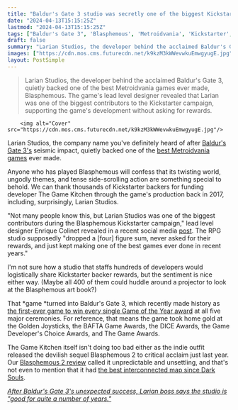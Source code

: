 ```yaml
---
title: "Baldur's Gate 3 studio was secretly one of the biggest Kickstarter backers for a modern Metroidvania classic: 'They dropped a four figure sum, never asked for their rewards'"
date: "2024-04-13T15:15:25Z"
lastmod: "2024-04-13T15:15:25Z"
tags: ["Baldur's Gate 3", 'Blasphemous', 'Metroidvania', 'Kickstarter', 'RPG', 'Game of the Year', 'Blasphemous 2', 'Dark Souls']
draft: false
summary: "Larian Studios, the developer behind the acclaimed Baldur's Gate 3, quietly backed one of the best Metroidvania games ever made, Blasphemous. The game's lead level designer revealed that Larian was one of the biggest contributors to the Kickstarter campaign, supporting the game's development without asking for rewards."
images: ["https://cdn.mos.cms.futurecdn.net/k9kzM3kWWevwkuEmwgyugE.jpg"]
layout: PostSimple
---
```

> Larian Studios, the developer behind the acclaimed Baldur's Gate 3, quietly backed one of the best Metroidvania games ever made, Blasphemous. The game's lead level designer revealed that Larian was one of the biggest contributors to the Kickstarter campaign, supporting the game's development without asking for rewards.


        <img alt="Cover" src="https://cdn.mos.cms.futurecdn.net/k9kzM3kWWevwkuEmwgyugE.jpg"/>
        
Larian Studios, the company name you've definitely heard of after [Baldur's Gate 3's](https://www.gamesradar.com/baldurs-gate-3-guide/) seismic impact, quietly backed one of the [best Metroidvania games](https://www.gamesradar.com/best-metroidvania-games/) ever made.

Anyone who has played Blasphemous will confess that its twisting world, ungodly themes, and tense side-scrolling action are something special to behold. We can thank thousands of Kickstarter backers for funding developer The Game Kitchen through the game's production back in 2017, including, surprisingly, Larian Studios.

"Not many people know this, but Larian Studios was one of the biggest contributors during the Blasphemous Kickstarter campaign," lead level designer Enrique Colinet revealed in a recent social media [post](https://twitter.com/Baxayaun/status/1778749337146732606). The RPG studio supposedly "dropped a [four] figure sum, never asked for their rewards, and just kept making one of the best games ever done in recent years."

I'm not sure how a studio that staffs hundreds of developers would logistically share Kickstarter backer rewards, but the sentiment is nice either way. (Maybe all 400 of them could huddle around a projector to look at the Blasphemous art book?)

That *game *turned into Baldur's Gate 3, which recently made history as [the first-ever game to win every single Game of the Year award](https://www.gamesradar.com/baldurs-gate-3-passes-elden-ring-and-breath-of-the-wild-to-become-first-game-to-win-all-five-major-goty-awards/) at all five major ceremonies. For reference, that means the game took home gold at the Golden Joysticks, the BAFTA Game Awards, the DICE Awards, the Game Developer's Choice Awards, and The Game Awards. 

The Game Kitchen itself isn't doing too bad either as the indie outfit released the devilish sequel Blasphemous 2 to critical acclaim just last year. Our [Blasphemous 2 review](https://www.gamesradar.com/blasphemous-2-review/) called it unpredictable and unsettling, and that's not even to mention that it had [the best interconnected map since Dark Souls](https://www.gamesradar.com/blasphemous-2-has-the-best-interconnected-map-ive-seen-since-dark-souls/).

[<em>After Baldur's Gate 3's unexpected success, Larian boss says the studio is "good for quite a number of years."</em>](https://www.gamesradar.com/after-baldurs-gate-3s-unexpected-success-larian-boss-says-the-studio-is-good-for-quite-a-number-of-years/)
        